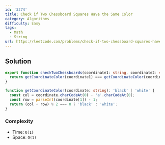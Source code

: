 ```yaml
---
id: '3274'
title: Check if Two Chessboard Squares Have the Same Color
category: Algorithms
difficulty: Easy
tags:
  - Math
  - String
url: https://leetcode.com/problems/check-if-two-chessboard-squares-have-the-same-color
---
```


## Solution

```typescript filename="solution.ts" copy
export function checkTwoChessboards(coordinate1: string, coordinate2: string): boolean {
  return getCoordinateColor(coordinate1) === getCoordinateColor(coordinate2);
}

function getCoordinateColor(coordinate: string): 'black' | 'white' {
  const col = coordinate.charCodeAt(0) - 'a'.charCodeAt(0);
  const row = parseInt(coordinate[1]) - 1;
  return (col + row) % 2 === 0 ? 'black' : 'white';
}
```

### Complexity

- Time: `O(1)`
- Space: `O(1)`
